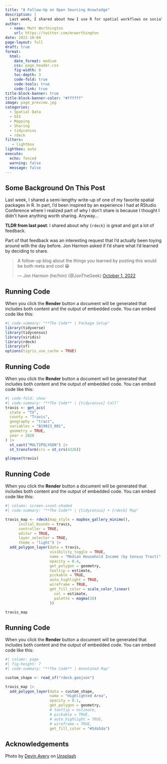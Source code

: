 ```yaml
---
title: "A Follow-Up on Open Sourcing Knowledge"
description: |
  Last week, I shared about how I use R for spatial workflows on social media and got a lot of feedback. Here's what I've learned, plus some more spatial tips.
author:
  - name: Matt Worthington 
    url: https://twitter.com/mrworthington
date: 2022-10-04
page-layout: full
draft: true
format:
  html:
    date_format: medium
    css: page_header.css
    fig-width: 8
    toc-depth: 3
    code-fold: true
    code-tools: true
    code-link: true
title-block-banner: true
title-block-banner-color: "#ffffff"
image: page_preview.jpg
categories:
  - Spatial Data
  - GIS
  - Mapping
  - Sharing
  - tidycensus
  - rdeck
filters:
   - lightbox
lightbox: auto
execute: 
  echo: fenced
  warning: false
  message: false
---
```


## Some Background On This Post

Last week, I shared a semi-lengthy write-up of one of my favorite spatial packages in R. In part, I'd been inspired by an experience I had at RStudio Conference where I realized part of why I don't share is because I thought I didn't have anything worth sharing. Anyway...

**TLDR from last post**: I shared about why `{rdeck}` is great and got a lot of feedback.

Part of that feedback was an interesting request that I'd actually been toying around with the day before. Jon Harmon asked if I'd share what I'd learned by deciding to share.

```{=html}
<blockquote class="twitter-tweet" data-conversation="none"><p lang="en" dir="ltr">A follow-up blog about the things you learned by posting this would be both meta and cool 😁</p>&mdash; Jon Harmon (he/him) (@JonTheGeek) <a href="https://twitter.com/JonTheGeek/status/1576239033507672064?ref_src=twsrc%5Etfw">October 1, 2022</a></blockquote> <script async src="https://platform.twitter.com/widgets.js" charset="utf-8"></script>
```


## Running Code

When you click the **Render** button a document will be generated that includes both content and the output of embedded code. You can embed code like this:

```r
#| code-summary: "**The Code** | Package Setup"
library(tidyverse)
library(tidycensus)
library(viridis)
library(rdeck)
library(sf)
options(tigris_use_cache = TRUE)
```

## Running Code

When you click the **Render** button a document will be generated that includes both content and the output of embedded code. You can embed code like this:

```r
#| code-fold: show
#| code-summary: "**The Code** | {tidycensus} Call"
travis <- get_acs(
  state = "TX",
  county = "Travis",
  geography = "tract",
  variables = "B19013_001",
  geometry = TRUE,
  year = 2020
) |> 
  st_cast("MULTIPOLYGON") |> 
  st_transform(crs = st_crs(4326))

glimpse(travis)
```

## Running Code

When you click the **Render** button a document will be generated that includes both content and the output of embedded code. You can embed code like this:


```r
#| column: screen-inset-shaded
#| code-summary: "**The Code** | {tidycensus} + {rdeck} Map"

travis_map <- rdeck(map_style = mapbox_gallery_minimo(),
      initial_bounds = travis,
      controller = TRUE,
      editor = TRUE,
      layer_selector = TRUE,
      theme = "light") |> 
  add_polygon_layer(data = travis,
                    visibility_toggle = TRUE,
                    name = "Median Household Income (by Census Tract)",
                    opacity = 0.4,
                    get_polygon = geometry,
                    tooltip = estimate,
                    pickable = TRUE,
                    auto_highlight = TRUE,
                    wireframe = TRUE,
                    get_fill_color = scale_color_linear(
                      col = estimate,
                      palette = magma(10)
                    ))

travis_map

```

## Running Code

When you click the **Render** button a document will be generated that includes both content and the output of embedded code. You can embed code like this:

```r
#| column: page
#| fig-height: 7
#| code-summary: "**The Code** | Annotated Map"

custom_shape <- read_sf("rdeck.geojson")

travis_map |> 
  add_polygon_layer(data = custom_shape,
                    name = "Highlighted Area",
                    opacity = 0.1,
                    get_polygon = geometry,
                    # tooltip = estimate,
                    # pickable = TRUE,
                    # auto_highlight = TRUE,
                    # wireframe = TRUE,
                    get_fill_color = "#5da5da")
```

## Acknowledgements {.appendix}

Photo by <a href="https://unsplash.com/@devintavery?utm_source=unsplash&utm_medium=referral&utm_content=creditCopyText">Devin Avery</a> on <a href="https://unsplash.com/s/photos/match?utm_source=unsplash&utm_medium=referral&utm_content=creditCopyText">Unsplash</a>
